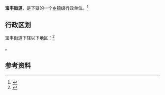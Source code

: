 {{中国乡级行政区|42/01/04/005/000}}

'''宝丰街道'''，是{{PRC admin/fullname|42/01/04/005/000|3}}下辖的一个[[乡镇|乡镇]]级行政单位。<ref>{{PRC admin/ref sgc|{{PRC admin/parent|42/01/04/005/000}}}}</ref>

== 行政区划 ==

宝丰街道下辖以下地区：<ref>{{PRC admin/ref sgc|42/01/04/005/000}}</ref>

{{PRC admin/children|42/01/04/005/000}}。

== 参考资料 ==

{{reflist}}

{{行政区划小作品}}
{{PRC admin/navcat|42/01/04/005/000}}